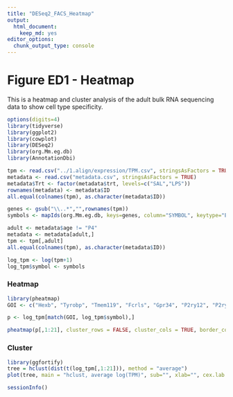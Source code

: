```yaml
---
title: "DESeq2_FACS_Heatmap"
output: 
  html_document: 
    keep_md: yes
editor_options: 
  chunk_output_type: console  
---
```

# Figure ED1 - Heatmap
This is a heatmap and cluster analysis of the adult bulk RNA sequencing data to show cell type specificity.

```r
options(digits=4)
library(tidyverse)
library(ggplot2)
library(cowplot)
library(DESeq2)
library(org.Mm.eg.db)
library(AnnotationDbi)
```
```r
tpm <- read.csv("../1.align/expression/TPM.csv", stringsAsFactors = TRUE, row.names = 1)
metadata <- read.csv("metadata.csv", stringsAsFactors = TRUE)
metadata$Trt <- factor(metadata$trt, levels=c("SAL","LPS"))
rownames(metadata) <- metadata$ID
all.equal(colnames(tpm), as.character(metadata$ID))

genes <- gsub("\\..*","",rownames(tpm))
symbols <- mapIds(org.Mm.eg.db, keys=genes, column="SYMBOL", keytype="ENSEMBL", multiVals="first")

adult <- metadata$age != "P4"
metadata <- metadata[adult,]
tpm <- tpm[,adult]
all.equal(colnames(tpm), as.character(metadata$ID))

log_tpm <- log(tpm+1)
log_tpm$symbol <- symbols
```

### Heatmap
```r
library(pheatmap)
GOI <- c("Hexb", "Tyrobp", "Tmem119", "Fcrls", "Gpr34", "P2ry12", "P2ry13", "Celf4", "Tubb3", "Eno2", "Aqp4", "Gfap", "Aldh1l1", "Mog", "Cldn11", "Olig1", "Lyve1", "Ttr", "Cd163", "Camp", "Cd36", "Clec4d")

p <- log_tpm[match(GOI, log_tpm$symbol),]

pheatmap(p[,1:21], cluster_rows = FALSE, cluster_cols = TRUE, border_color = NA, main = "Heatmap of Cell Type Specific Markers", labels_row = p$symbol)
```

### Cluster
```r
library(ggfortify)
tree = hclust(dist(t(log_tpm[,1:21])), method = "average")
plot(tree, main = "hclust, average log(TPM)", sub="", xlab="", cex.lab = 1, cex.axis = 1, cex.main = 1)
```

```r
sessionInfo()
```